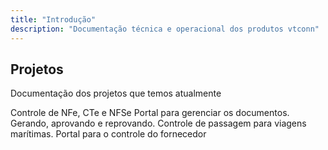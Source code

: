 ```yaml
---
title: "Introdução"
description: "Documentação técnica e operacional dos produtos vtconn"
---
```


## Projetos

Documentação dos projetos que temos atualmente

<Columns cols={2}>
  <Card
    title="VT XML"
    icon="pen-to-square"
    href="/development"
  >
    Controle de NFe, CTe e NFSe
  </Card>
  <Card
    title="Solicitação e aprovação de documentos"
    icon="palette"
    href="/controle-compras/introducao"
  >
    Portal para gerenciar os documentos. Gerando, aprovando e reprovando.
  </Card>
  <Card
    title="Navegar"
    icon="map"
    href="/essentials/navigation"
  >
    Controle de passagem para viagens marítimas.
  </Card>
  <Card
    title="Portal do fornecedor"
    icon="terminal"
    href="/api-reference/introduction"
  >
    Portal para o controle do fornecedor
  </Card>
</Columns>
